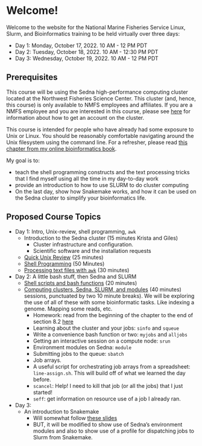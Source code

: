 # Welcome! {.unnumbered}

Welcome to the website for the National Marine Fisheries Service
Linux, Slurm, and Bioinformatics training to be held virtually
over three days:

* Day 1: Monday, October 17, 2022. 10 AM - 12 PM PDT
* Day 2: Tuesday, October 18, 2022. 10 AM - 12:30 PM PDT
* Day 3: Wednesday, October 19, 2022. 10 AM - 12 PM PDT


## Prerequisites

This course will be using the Sedna high-performance computing
cluster located at the Northwest Fisheries Science Center. This cluster
(and, hence, this course)
is only available to NMFS employees and affiliates. If you are a NMFS
employee and you are interested in this course, please see 
[here](https://docs.google.com/document/d/1nn0T0OWEsQCBoCdaH6DSY69lQSbK3XnPlseyyQuU2Lc/edit#heading=h.qpx57rvxr0sj) for information about how to
get an account on the cluster. 

This course is intended for people who have already had some exposure
to Unix or Linux.  You should be reasonably comfortable navigating around 
the Unix filesystem using the command line.
For a refresher, please read [this chapter from my
online bioinformatics book](https://eriqande.github.io/eca-bioinf-handbook/essential-unixlinux-terminal-knowledge.html).

My goal is to:

- teach the shell programming constructs and
the text processing tricks that I find myself using all the time in my 
day-to-day work
- provide an introduction to how to use SLURM to do cluster computing
- On the last day, show how Snakemake works, and how it can be used on the
Sedna cluster to simplify your bioinformatics life.

## Proposed Course Topics


* Day 1: Intro, Unix-review, shell programming, `awk`
    - Introduction to the Sedna cluster (15 minutes Krista and Giles)
        - Cluster infrastructure and configuration.
        - Scientific software and the installation requests
    - [Quick Unix Review](quick-unix-review.qmd#quick-unix-review) (25 minutes)
    - [Shell Programming](shell-prog.qmd#shell-prog) (50 Minutes)
    - [Processing text files with `awk`](awk-intro.qmd#awk-intro) (30 minutes)
* Day 2: A little bash stuff, then Sedna and SLURM
    - [Shell scripts and bash functions](scripts-and-functions.qmd#script-func) (20 minutes)
    - [Computing clusters, Sedna, SLURM, and modules](slurm.qmd#ssintro) (40 minutes) sessions,
    punctuated by two 10 minute breaks).  We will be exploring the
    use of all of these with some bioinformatic tasks.  Like indexing
    a genome. Mapping some reads, etc.
        - Homework: read from the beginning of the chapter
        to the end of section 8.2   [here](https://eriqande.github.io/eca-bioinf-handbook/chap-HPCC.html)
        - Learning about the cluster and your jobs: `sinfo` and `squeue`
        - Write a convenience bash function or two: `myjobs` and `alljobs`
        - Getting an interactive session on a compute node: `srun`
        - Environment modules on Sedna: `module`
        - Submitting jobs to the queue: `sbatch`
        - Job arrays.
        - A useful script for orchestrating job arrays from a spreadsheet: `line-assign.sh`.  This will build off of
          what we learned the day before.
        - `scancel`: Help!  I need to kill that job (or all the jobs) that I just started!
        - `seff`: get information on resource use of a job I already ran.

* Day 3:
    - An introduction to Snakemake
        - Will somewhat follow [these slides](https://eriqande.github.io/con-gen-2022/slides/snake-slides.html#/section)
        - BUT, it will be modified to show use of Sedna's environment modules
        and also to show use of a profile for dispatching jobs to Slurm from
        Snakemake.


